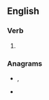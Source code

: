 ==English==

===Verb===
{{head|en|verb form}}

# {{en-past of|ware}}

===Anagrams===
* {{l|en|dewar}}, {{l|en|Dewar}}
* {{l|en|wader}}
